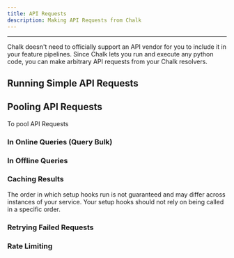 ```yaml
---
title: API Requests
description: Making API Requests from Chalk
---
```



---

Chalk doesn't need to officially support an API vendor for you to
include it in your feature pipelines. Since Chalk lets you run and
execute any python code, you can make arbitrary API requests from your
Chalk resolvers.

## Running Simple API Requests

## Pooling API Requests

To pool API Requests

### In Online Queries (Query Bulk)

### In Offline Queries

### Caching Results

The order in which setup hooks run is not guaranteed and may differ across instances of your service. Your setup hooks
should not rely on being called in a specific order.

### Retrying Failed Requests

### Rate Limiting


